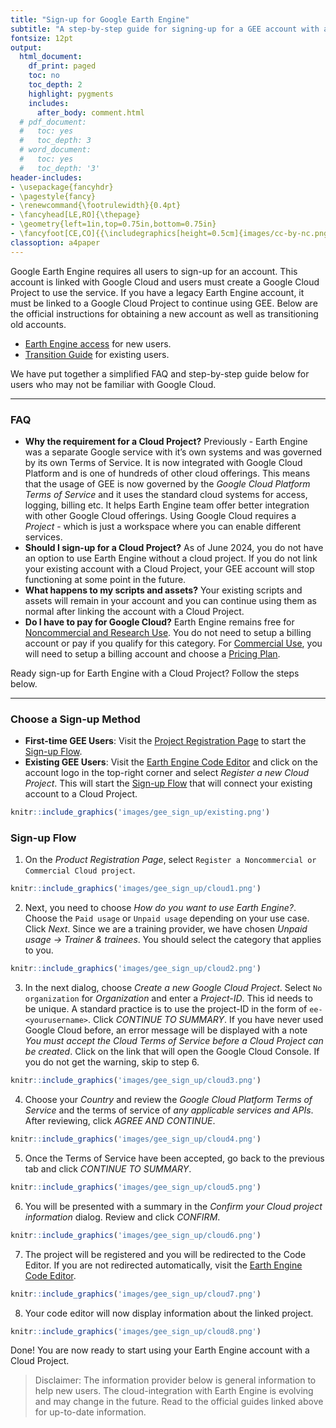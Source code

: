 ```yaml
---
title: "Sign-up for Google Earth Engine"
subtitle: "A step-by-step guide for signing-up for a GEE account with a cloud-project"
fontsize: 12pt
output:
  html_document:
    df_print: paged
    toc: no
    toc_depth: 2
    highlight: pygments
    includes:
      after_body: comment.html
  # pdf_document:
  #   toc: yes
  #   toc_depth: 3
  # word_document:
  #   toc: yes
  #   toc_depth: '3'
header-includes:
- \usepackage{fancyhdr}
- \pagestyle{fancy}
- \renewcommand{\footrulewidth}{0.4pt}
- \fancyhead[LE,RO]{\thepage}
- \geometry{left=1in,top=0.75in,bottom=0.75in}
- \fancyfoot[CE,CO]{{\includegraphics[height=0.5cm]{images/cc-by-nc.png}} Ujaval Gandhi http://www.spatialthoughts.com}
classoption: a4paper
---
```


Google Earth Engine requires all users to sign-up for an account. This account is linked with Google Cloud and users must create a Google Cloud Project to use the service. If you have a legacy Earth Engine account, it must be linked to a Google Cloud Project to continue using GEE. Below are the official instructions for obtaining a new account as well as transitioning old accounts.

* [Earth Engine access](https://developers.google.com/earth-engine/guides/access) for new users.
* [Transition Guide](https://developers.google.com/earth-engine/guides/transition_to_cloud_projects) for existing users.

We have put together a simplified FAQ and step-by-step guide below for users who may not be familiar with Google Cloud. 

----

### FAQ 

* **Why the requirement for a Cloud Project?** Previously - Earth Engine was a separate Google service with it's own systems and was governed by its own Terms of Service. It is now integrated with Google Cloud Platform and is one of hundreds of other cloud offerings. This means that the usage of GEE is now governed by the *Google Cloud Platform Terms of Service* and it uses the standard cloud systems for access, logging, billing etc. It helps Earth Engine team offer better integration with other Google Cloud offerings. Using Google Cloud requires a *Project* - which is just a workspace where you can enable different services.
* **Should I sign-up for a Cloud Project?** As of June 2024, you do not have an option to use Earth Engine without a cloud project. If you do not link your existing account with a Cloud Project, your GEE account will stop functioning at some point in the future.
* **What happens to my scripts and assets?** Your existing scripts and assets will remain in your account and you can continue using them as normal after linking the account with a Cloud Project.
* **Do I have to pay for Google Cloud?** Earth Engine remains free for [Noncommercial and Research Use](https://earthengine.google.com/noncommercial/). You do not need to setup a billing account or pay if you qualify for this category. For [Commercial Use](https://earthengine.google.com/commercial/), you will need to setup a billing account and choose a [Pricing Plan](https://cloud.google.com/earth-engine/pricing).

Ready sign-up for Earth Engine with a Cloud Project? Follow the steps below.

----

### Choose a Sign-up Method

* **First-time GEE Users**: Visit the [Project Registration Page](https://code.earthengine.google.com/register) to start the [Sign-up Flow](#sign-up-flow).
* **Existing GEE Users**: Visit the [Earth Engine Code Editor](https://code.earthengine.google.com) and click on the account logo in the top-right corner and select *Register a new Cloud Project*. This will start the [Sign-up Flow](#sign-up-flow) that will connect your existing account to a Cloud Project.

```r
knitr::include_graphics('images/gee_sign_up/existing.png')
```

### Sign-up Flow

1. On the *Product Registration Page*, select `Register a Noncommercial or Commercial Cloud project`.

```r
knitr::include_graphics('images/gee_sign_up/cloud1.png')
```

2. Next, you need to choose *How do you want to use Earth Engine?*. Choose the `Paid usage` or `Unpaid usage` depending on your use case. Click *Next*. Since we are a training provider, we have chosen *Unpaid usage &rarr; Trainer & trainees*. You should select the category that applies to you. 

```r
knitr::include_graphics('images/gee_sign_up/cloud2.png')
```

3. In the next dialog, choose *Create a new Google Cloud Project*. Select `No organization` for *Organization* and enter a *Project-ID*. This id needs to be unique. A standard practice is to use the project-ID in the form of `ee-<yourusername>`. Click *CONTINUE TO SUMMARY*. If you have never used Google Cloud before, an error message will be displayed with a note *You must accept the Cloud Terms of Service before a Cloud Project can be created*. Click on the link that will open the Google Cloud Console. If you do not get the warning, skip to step 6.

```r
knitr::include_graphics('images/gee_sign_up/cloud3.png')
```

4. Choose your *Country* and review the *Google Cloud Platform Terms of Service* and the terms of service of *any applicable services and APIs*. After reviewing, click *AGREE AND CONTINUE*.

```r
knitr::include_graphics('images/gee_sign_up/cloud4.png')
```

5. Once the Terms of Service have been accepted, go back to the previous tab and click *CONTINUE TO SUMMARY*.

```r
knitr::include_graphics('images/gee_sign_up/cloud5.png')
```

6. You will be presented with a summary in the *Confirm your Cloud project information* dialog. Review and click *CONFIRM*.

```r
knitr::include_graphics('images/gee_sign_up/cloud6.png')
```

7. The project will be registered and you will be redirected to the Code Editor. If you are not redirected automatically, visit the [Earth Engine Code Editor](https://code.earthengine.google.com).

```r
knitr::include_graphics('images/gee_sign_up/cloud7.png')
```

8. Your code editor will now display information about the linked project. 

```r
knitr::include_graphics('images/gee_sign_up/cloud8.png')
```

Done! You are now ready to start using your Earth Engine account with a Cloud Project.


> Disclaimer: The information provider below is general information to help new users. The cloud-integration with Earth Engine is evolving and may change in the future. Read to the official guides linked above for up-to-date information.

